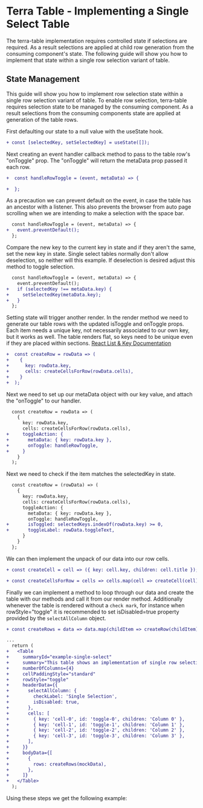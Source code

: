 
# Terra Table - Implementing a Single Select Table

The terra-table implementation requires controlled state if selections are required. As a result selections are applied at child row generation from the consuming component's state. The following guide will show you how to implement that state within a single row selection variant of table.

## State Management
This guide will show you how to implement row selection state within a single row selection variant of table. To enable row selection, terra-table requires selection state to be managed by the consuming component. As a result selections from the consuming components state are applied at generation of the table rows.

 First defaulting our state to a null value with the useState hook.
```diff
+ const [selectedKey, setSelectedKey] = useState([]);
```
Next creating an event handler callback method to pass to the table row's "onToggle" prop. The "onToggle" will return the metaData prop passed it each row.
```diff
+  const handleRowToggle = (event, metaData) => {

+  };
```
As a precaution we can prevent default on the event, in case the table has an ancestor with a listener. This also prevents the browser from auto page scrolling when we are intending to make a selection with the space bar.
```diff
  const handleRowToggle = (event, metaData) => {
+   event.preventDefault();
  };
```
Compare the new key to the current key in state and if they aren't the same, set the new key in state. Single select tables normally don't allow deselection, so neither will this example. If deselection is desired adjust this method to toggle selection.
```diff
  const handleRowToggle = (event, metaData) => {
    event.preventDefault();
+   if (selectedKey !== metaData.key) {
+     setSelectedKey(metaData.key);
+   }
  };
```
Setting state will trigger another render. In the render method we need to generate our table rows with the updated isToggle and onToggle props. Each item needs a unique key, not necessarily associated to our own key, but it works as well. The table renders flat, so keys need to be unique even if they are placed within sections.
[React List & Key Documentation](https://reactjs.org/docs/lists-and-keys.html)
```diff
+  const createRow = rowData => (
+    {
+      key: rowData.key,
+      cells: createCellsForRow(rowData.cells),
+    }
+  );
```
Next we need to set up our metaData object with our key value, and attach the "onToggle" to our handler.
```diff
  const createRow = rowData => (
    {
      key: rowData.key,
      cells: createCellsForRow(rowData.cells),
+     toggleAction: {
+       metaData: { key: rowData.key },
+       onToggle: handleRowToggle,
+     }
    }
  );
```
Next we need to check if the item matches the selectedKey in state.
```diff
  const createRow = (rowData) => (
    {
      key: rowData.key,
      cells: createCellsForRow(rowData.cells),
      toggleAction: {
        metaData: { key: rowData.key },
        onToggle: handleRowToggle,
+       isToggled: selectedKeys.indexOf(rowData.key) >= 0,
+       toggleLabel: rowData.toggleText,
      }
    }
  };
```
We can then implement the unpack of our data into our row cells.
```diff
+ const createCell = cell => ({ key: cell.key, children: cell.title });

+ const createCellsForRow = cells => cells.map(cell => createCell(cell));
```
Finally we can implement a method to loop through our data and create the table with our methods and call it from our render method.
Additionally whenever the table is rendered without a `check mark`, for instance when rowStyle="toggle" it is recommended to set isDisabled=true
property provided by the `selectAllColumn` object.

```diff
+ const createRows = data => data.map(childItem => createRow(childItem));

...
  return (
+   <Table
+     summaryId="example-single-select"
+     summary="This table shows an implementation of single row selection."
+     numberOfColumns={4}
+     cellPaddingStyle="standard"
+     rowStyle="toggle"
+     headerData={{
+       selectAllColumn: {
+         checkLabel: 'Single Selection',
+         isDisabled: true,
+       },
+       cells: [
+         { key: 'cell-0', id: 'toggle-0', children: 'Column 0' },
+         { key: 'cell-1', id: 'toggle-1', children: 'Column 1' },
+         { key: 'cell-2', id: 'toggle-2', children: 'Column 2' },
+         { key: 'cell-3', id: 'toggle-3', children: 'Column 3' },
+       ],
+     }}
+     bodyData={[
+       {
+         rows: createRows(mockData),
+       },
+     ]}
+   </Table>
  );
```
Using these steps we get the following example:

<SingleSelectTable />

